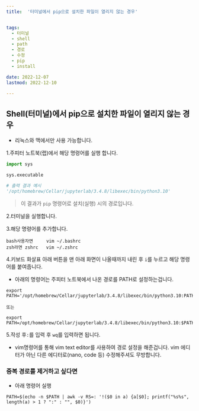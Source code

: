 ```yaml
---
title:  '터미널에서 pip으로 설치한 파일이 열리지 않는 경우'


tags:
  - 터미널
  - shell
  - path
  - 경로
  - 수정
  - pip
  - install

date: 2022-12-07
lastmod: 2022-12-10
 
---
```


## Shell(터미널)에서 pip으로 설치한 파일이 열리지 않는 경우

- 리눅스와 맥에서만 사용 가능합니다.

1.주피터 노트북(랩)에서 해당 명령어를 실행 합니다.

```python
import sys

sys.executable

# 출력 결과 예시
'/opt/homebrew/Cellar/jupyterlab/3.4.8/libexec/bin/python3.10'
```

> 이 결과가 `pip` 명령어로 설치(실행) 시의 경로입니다.

2.터미널을 실행합니다.

3.해당 명령어를 추가합니다.

```shell
bash사용자면     vim ~/.bashrc 
zsh라면 zshrc   vim ~/.zshrc 
```

4.키보드 화살표 아래 버튼을 맨 아래 화면이 나올때까지 내린 후 `i`를 누르고 해당 명령어를 붙여줍니다.

- 아래의 명령어는 주피터 노트북에서 나온 경로를 PATH로 설정하는겁니다.
  
```shell
export PATH='/opt/homebrew/Cellar/jupyterlab/3.4.8/libexec/bin/python3.10:PATH'

또는

export PATH=/opt/homebrew/Cellar/jupyterlab/3.4.8/libexec/bin/python3.10:$PATH
```

5.작성 후`:`를 입력 후 `wq`를 입력하면 됩니다.

- vim명령어를 통해 vim text editor를 사용하여 경로 설정을 해준겁니다. vim 에디터가 아닌 다른 에디터로(nano, code 등) 수정해주셔도 무방합니다.

### 중복 경로를 제거하고 싶다면

- 아래 명령어 실행
  
```shell
PATH=$(echo -n $PATH | awk -v RS=: '!($0 in a) {a[$0]; printf("%s%s", length(a) > 1 ? ":" : "", $0)}')
```